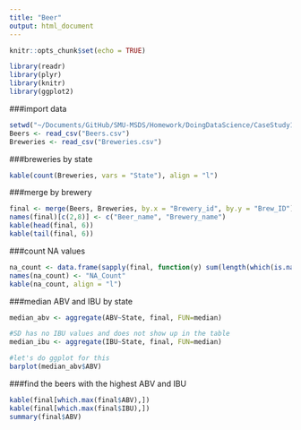 ```yaml
---
title: "Beer"
output: html_document
---
```


```r
knitr::opts_chunk$set(echo = TRUE)
```

```r
library(readr)
library(plyr)
library(knitr)
library(ggplot2)
```

###import data
```r
setwd("~/Documents/GitHub/SMU-MSDS/Homework/DoingDataScience/CaseStudy1")
Beers <- read_csv("Beers.csv")
Breweries <- read_csv("Breweries.csv")
```

###breweries by state
```r
kable(count(Breweries, vars = "State"), align = "l")
```

###merge by brewery
```r
final <- merge(Beers, Breweries, by.x = "Brewery_id", by.y = "Brew_ID")
names(final)[c(2,8)] <- c("Beer_name", "Brewery_name")
kable(head(final, 6))
kable(tail(final, 6))
```

###count NA values
```r
na_count <- data.frame(sapply(final, function(y) sum(length(which(is.na(y))))))
names(na_count) <- "NA_Count"
kable(na_count, align = "l")
```

###median ABV and IBU by state
```r
median_abv <- aggregate(ABV~State, final, FUN=median)

#SD has no IBU values and does not show up in the table
median_ibu <- aggregate(IBU~State, final, FUN=median)

#let's do ggplot for this
barplot(median_abv$ABV)
```

###find the beers with the highest ABV and IBU
```r
kable(final[which.max(final$ABV),])
kable(final[which.max(final$IBU),])
summary(final$ABV)
```


